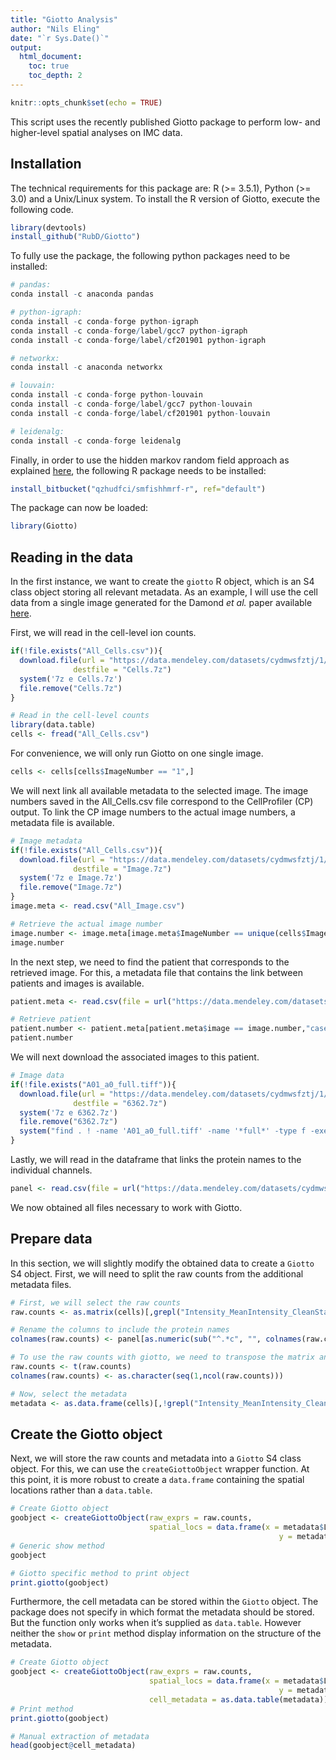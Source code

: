 ```yaml
---
title: "Giotto Analysis"
author: "Nils Eling"
date: "`r Sys.Date()`"
output: 
  html_document:
    toc: true
    toc_depth: 2
---
```


```r
knitr::opts_chunk$set(echo = TRUE)
```

This script uses the recently published Giotto package to perform low- and higher-level spatial analyses on IMC data.

## Installation

The technical requirements for this package are: R (>= 3.5.1), Python (>= 3.0) and a Unix/Linux system.
To install the R version of Giotto, execute the following code.

```r
library(devtools)
install_github("RubD/Giotto")
```

To fully use the package, the following python packages need to be installed:

```r
# pandas:
conda install -c anaconda pandas

# python-igraph:
conda install -c conda-forge python-igraph
conda install -c conda-forge/label/gcc7 python-igraph
conda install -c conda-forge/label/cf201901 python-igraph 

# networkx:
conda install -c anaconda networkx

# louvain:
conda install -c conda-forge python-louvain
conda install -c conda-forge/label/gcc7 python-louvain
conda install -c conda-forge/label/cf201901 python-louvain

# leidenalg:
conda install -c conda-forge leidenalg
```

Finally, in order to use the hidden markov random field approach as explained [here](https://www.nature.com/articles/nbt.4260), the following R package needs to be installed:

```r
install_bitbucket("qzhudfci/smfishhmrf-r", ref="default")
```

The package can now be loaded:

```r
library(Giotto)
```

## Reading in the data

In the first instance, we want to create the `giotto` R object, which is an S4 class object storing all relevant metadata.
As an example, I will use the cell data from a single image generated for the Damond _et al._ paper available [here](https://www.sciencedirect.com/science/article/pii/S1550413118306910#sec4).

First, we will read in the cell-level ion counts.

```r
if(!file.exists("All_Cells.csv")){
  download.file(url = "https://data.mendeley.com/datasets/cydmwsfztj/1/files/bf3c4c19-7105-460d-b348-67bed6a29ed5/Cells.7z?dl=1",
              destfile = "Cells.7z")
  system('7z e Cells.7z')
  file.remove("Cells.7z")
}

# Read in the cell-level counts
library(data.table)
cells <- fread("All_Cells.csv")
```

For convenience, we will only run Giotto on one single image.

```r
cells <- cells[cells$ImageNumber == "1",]
```

We will next link all available metadata to the selected image.
The image numbers saved in the All_Cells.csv file correspond to the CellProfiler (CP) output.
To link the CP image numbers to the actual image numbers, a metadata file is available.

```r
# Image metadata
if(!file.exists("All_Cells.csv")){
  download.file(url = "https://data.mendeley.com/datasets/cydmwsfztj/1/files/540455ba-3253-4f9b-b49f-c24542563da5/Image.7z?dl=1",
              destfile = "Image.7z")
  system('7z e Image.7z')
  file.remove("Image.7z")
}
image.meta <- read.csv("All_Image.csv")

# Retrieve the actual image number
image.number <- image.meta[image.meta$ImageNumber == unique(cells$ImageNumber),"Metadata_Core"]
image.number
```

In the next step, we need to find the patient that corresponds to the retrieved image.
For this, a metadata file that contains the link between patients and images is available.

```r
patient.meta <- read.csv(file = url("https://data.mendeley.com/datasets/cydmwsfztj/1/files/fd3aae49-310e-4f0f-b92d-7ba2fad8aead/Metadata.csv?dl=1"))

# Retrieve patient
patient.number <- patient.meta[patient.meta$image == image.number,"case"]
patient.number
```

We will next download the associated images to this patient.

```r
# Image data
if(!file.exists("A01_a0_full.tiff")){
  download.file(url = "https://data.mendeley.com/datasets/cydmwsfztj/1/files/e7a01a41-37c5-4d22-b69e-e8f3516c097c/6362.7z?dl=1",
              destfile = "6362.7z")
  system('7z e 6362.7z')
  file.remove("6362.7z")
  system("find . ! -name 'A01_a0_full.tiff' -name '*full*' -type f -exec rm -f {} +")
}
```

Lastly, we will read in the dataframe that links the protein names to the individual channels.

```r
panel <- read.csv(file = url("https://data.mendeley.com/datasets/cydmwsfztj/1/files/852bc00d-d72f-4772-a460-b820b98da3c6/Panel.csv?dl=1"))
```

We now obtained all files necessary to work with Giotto.


## Prepare data

In this section, we will slightly modify the obtained data to create a `Giotto` S4 object.
First, we will need to split the raw counts from the additional metadata files.

```r
# First, we will select the raw counts
raw.counts <- as.matrix(cells)[,grepl("Intensity_MeanIntensity_CleanStack_", colnames(cells))]

# Rename the columns to include the protein names
colnames(raw.counts) <- panel[as.numeric(sub("^.*c", "", colnames(raw.counts))),"clean_Target"]

# To use the raw counts with giotto, we need to transpose the matrix and add column names
raw.counts <- t(raw.counts)
colnames(raw.counts) <- as.character(seq(1,ncol(raw.counts)))

# Now, select the metadata
metadata <- as.data.frame(cells)[,!grepl("Intensity_MeanIntensity_CleanStack_", colnames(cells))]
```

## Create the Giotto object

Next, we will store the raw counts and metadata into a `Giotto` S4 class object.
For this, we can use the `createGiottoObject` wrapper function.
At this point, it is more robust to create a `data.frame` containing the spatial locations rather than a `data.table`.

```r
# Create Giotto object
goobject <- createGiottoObject(raw_exprs = raw.counts,
                               spatial_locs = data.frame(x = metadata$Location_Center_X, 
                                                            y = metadata$Location_Center_Y))
# Generic show method
goobject

# Giotto specific method to print object
print.giotto(goobject)
```

Furthermore, the cell metadata can be stored within the `Giotto` object.
The package does not specify in which format the metadata should be stored.
But the function only works when it's supplied as `data.table`.
However neither the `show` or `print` method display information on the structure of the metadata.

```r
# Create Giotto object
goobject <- createGiottoObject(raw_exprs = raw.counts,
                               spatial_locs = data.frame(x = metadata$Location_Center_X, 
                                                            y = metadata$Location_Center_Y), 
                               cell_metadata = as.data.table(metadata))
# Print method
print.giotto(goobject)

# Manual extraction of metadata
head(goobject@cell_metadata)
```
